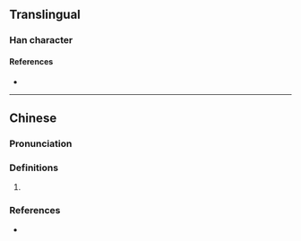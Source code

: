 {{character info}}
==Translingual==

===Han character===
{{Han char|rn=75|rad=木|as=11|sn=15|four=48914|canj=DHYG|ids=⿰木䇠}}

====References====
* {{Han ref|kx=0551.110|dkj=15464|hdz=21280.100|uh=6A26|ud=27174|bh=E5EC|bd=58860}}

----

==Chinese==
{{zh-forms}}

===Pronunciation===
{{zh-pron
|m=zhù
|c=cyu5
|cat=
}}

===Definitions===
{{zh-hanzi}}

# {{rfdef|zh}}

===References===
* {{R:twedu|C05374}}